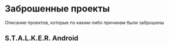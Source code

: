 # Заброшенные проекты
Описание проектов, которые по каким-либо причинам были заброшены
## S.T.A.L.K.E.R. Android
